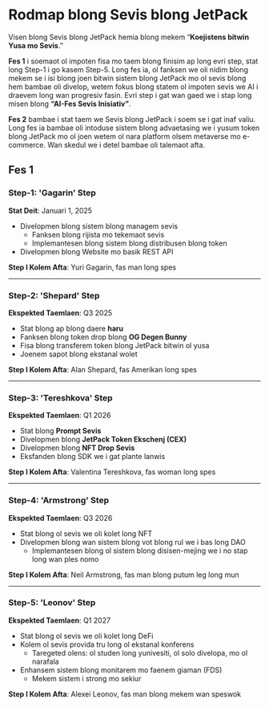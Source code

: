 # Rodmap blong Sevis blong JetPack

Visen blong Sevis blong JetPack hemia blong mekem “**Koejistens bitwin Yusa mo Sevis**.”

**Fes 1** i soemaot ol impoten fisa mo taem blong finisim ap long evri step, stat long Step-1 i go kasem Step-5. Long fes ia, ol fanksen we oli nidim blong mekem se i isi blong joen bitwin sistem blong JetPack mo ol sevis blong hem bambae oli divelop, wetem fokus blong statem ol impoten sevis we AI i draevem long wan progresiv fasin. Evri step i gat wan gaed we i stap long misen blong **“AI-Fes Sevis Inisiativ”**.

**Fes 2** bambae i stat taem we Sevis blong JetPack i soem se i gat inaf valiu. Long fes ia bambae oli intoduse sistem blong advaetasing we i yusum token blong JetPack mo ol joen wetem ol nara platform olsem metaverse mo e-commerce. Wan skedul we i detel bambae oli talemaot afta.

## Fes 1

### **Step-1: 'Gagarin' Step**
**Stat Deit**: Januari 1, 2025

- Divelopmen blong sistem blong managem sevis
  - Fanksen blong rijista mo tekemaot sevis
  - Implemantesen blong sistem blong distribusen blong token
- Divelopmen blong Website mo basik REST API

**Step I Kolem Afta**: Yuri Gagarin, fas man long spes

---

### **Step-2: 'Shepard' Step**
**Ekspekted Taemlaen**: Q3 2025

- Stat blong ap blong daere **haru**
- Fanksen blong token drop blong **OG Degen Bunny**
- Fisa blong transferem token blong JetPack bitwin ol yusa
- Joenem sapot blong ekstanal wolet

**Step I Kolem Afta**: Alan Shepard, fas Amerikan long spes

---

### **Step-3: 'Tereshkova' Step**
**Ekspekted Taemlaen**: Q1 2026

- Stat blong **Prompt Sevis**
- Divelopmen blong **JetPack Token Ekschenj (CEX)**
- Divelopmen blong **NFT Drop Sevis**
- Eksfanden blong SDK we i gat plante lanwis

**Step I Kolem Afta**: Valentina Tereshkova, fas woman long spes

---

### **Step-4: 'Armstrong' Step**
**Ekspekted Taemlaen**: Q3 2026

- Stat blong ol sevis we oli kolet long NFT
- Divelopmen blong wan sistem blong vot blong rul we i bas long DAO
  - Implemantesen blong ol sistem blong disisen-mejing we i no stap long wan ples nomo

**Step I Kolem Afta**: Neil Armstrong, fas man blong putum leg long mun

---

### **Step-5: 'Leonov' Step**
**Ekspekted Taemlaen**: Q1 2027

- Stat blong ol sevis we oli kolet long DeFi
- Kolem ol sevis provida tru long ol ekstanal konferens
  - Taregeted olens: ol studen long yunivesiti, ol solo divelopa, mo ol narafala
- Enhansem sistem blong monitarem mo faenem giaman (FDS)
  - Mekem sistem i strong mo sekiur

**Step I Kolem Afta**: Alexei Leonov, fas man blong mekem wan speswok